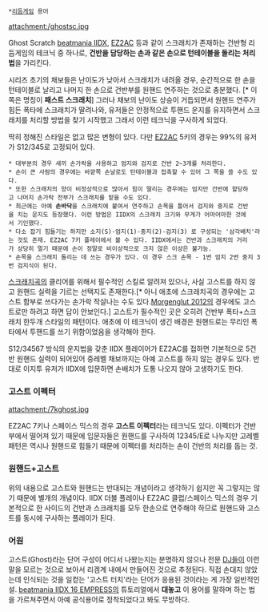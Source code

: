  *[[리듬게임]] 용어
attachment:/ghostsc.jpg

Ghost Scratch
[[beatmania IIDX]], [[EZ2AC]] 등과 같이 스크래치가 존재하는 건반형 리듬게임의 테크닉 중 하나로, '''건반을 담당하는 손과 같은 손으로 턴테이블을 돌리는 처리법'''을 가리킨다.

시리즈 초기의 채보들은 난이도가 낮아서 스크래치가 내려올 경우, 순간적으로 한 손을 턴테이블로 날리고 나머지 한 손으로 건반부를 원핸드 연주하는 것으로 충분했다. [* 이쪽은 명칭이 '''패스트 스크래치'''] 그러나 채보의 난이도 상승이 거듭되면서 원핸드 연주가 힘든 폭타에 스크래치가 딸려나와, 유저들은 안정적으로 투핸드 운지를 유지하면서 스크래치를 처리할 방법을 찾기 시작했고 그래서 이런 테크닉을 구사하게 되었다.

딱히 정해진 스타일은 없고 많은 변형이 있다. 다만 [[EZ2AC]] 5키의 경우는 99%의 유저가 S12/345로 고정되어 있다.

 * 대부분의 경우 새끼 손가락을 사용하고 엄지와 검지로 건반 2~3개를 처리한다.
 * 손이 큰 사람의 경우에는 바깥쪽 손날로도 턴테이블과 접촉할 수 있어 그 쪽을 쓸 수도 있다.
 * 또한 스크래치의 양이 비정상적으로 많아서 힘이 딸리는 경우에는 엄지만 건반에 할당하고 나머지 손가락 전부가 스크래치를 맡을 수도 있다.
 * 최근에는 아예 '''손바닥'''을 스크래치에 붙여서 연주하고 손목을 틀어서 검지와 중지로 건반을 치는 운지도 등장했다. 이런 방법은 IIDX의 스크래치 크기와 무게가 어마어마한 것에서 기인했다.
 * 다소 잡기 힘들기는 하지만 소지(S)-엄지(1)-중지(2)-검지(3) 로 구성되는 '삼각배치'라는 것도 존재. EZ2AC 7키 플레이에서 볼 수 있다. IIDX에서는 건반과 스크래치의 거리가 상당히 멀기 때문에 손이 정말로 비이상적으로 크지 않은 이상은 불가능.
 * 손목을 스크래치 돌리는 데 쓰는 경우가 있다. 이 경우 스크 손목 - 1번 엄지 2번 중지 3번 검지식이 된다.

[[스크래치곡]]의 클리어를 위해서 필수적인 스킬로 알려져 있으나, 사실 고스트를 하지 않고 원핸드 실력을 기르는 선택지도 존재한다.[* 아니 애초에 스크래치곡의 경우에는 고스트 함부로 쓰다가는 손가락 작살나는 수도 있다.[[Morgenglut 2012]]의 경우에도 고스트로만 하려고 하면 답이 안보인다.] 고스트가 필수적인 곳은 오히려 건반부 폭타+스크래치 한두개 스타일의 패턴이다. 애초에 이 테크닉이 생긴 배경은 원핸드로는 무리인 폭타에서 투핸드를 쓰기 위함이었음을 생각해야 한다.

S12/34567 방식의 운지법을 갖춘 IIDX 플레이어가 EZ2AC를 접하면 기본적으로 5건반 원핸드 실력이 되어있어 중레벨 채보까지는 아예 고스트를 하지 않는 경우도 있다. 반대로 이지투 유저가 IIDX에 입문하면 손배치가 도통 나오지 않아 고생하기도 한다.
=== 고스트 이펙터 ===
attachment:/7kghost.jpg

EZ2AC 7키나 스페이스 믹스의 경우 '''고스트 이펙터'''라는 테크닉도 있다. 이펙터가 건반부에서 떨어져 있기 때문에 입문자들은 원핸드를 구사하여 12345/E로 나누지만 고레벨 패턴은 역시나 원핸드로 힘들기 때문에 이펙터를 처리하는 손이 건반의 처리를 돕는 것.
=== 원핸드+고스트 ===
위의 내용으로 고스트와 원핸드는 반대되는 개념이라고 생각하기 쉽지만 꼭 그렇지는 않기 때문에 별개의 개념이다. IIDX 더블 플레이나 EZ2AC 클럽/스페이스 믹스의 경우 기본적으로 한 사이드의 건반과 스크래치를 모두 한손으로 연주해야 하므로 원핸드와 고스트를 동시에 구사하는 플레이가 된다.
=== 어원 ===
고스트(Ghost)라는 단어 구성이 어디서 나왔는지는 분명하지 않으나 전문 [[DJ]]들이 이런 말을 모르는 것으로 보아서 리겜계 내에서 만들어진 것으로 추정된다. 직접 손대지 않았는데 인식되는 것을 일컫는 '고스트 터치'라는 단어가 응용된 것이라는 게 가장 일반적인 설.
[[beatmania IIDX 16 EMPRESS]]의 튜토리얼에서 '''대놓고''' 이 용어를 말하며 하는 법을 가르쳐주면서 아예 공식용어로 정착되었다고 봐도 무방하다.
